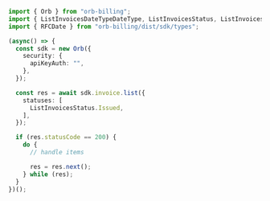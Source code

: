 ```typescript ListInvoices.ts
import { Orb } from "orb-billing";
import { ListInvoicesDateTypeDateType, ListInvoicesStatus, ListInvoicesStatusStatus } from "orb-billing/dist/sdk/models/operations";
import { RFCDate } from "orb-billing/dist/sdk/types";

(async() => {
  const sdk = new Orb({
    security: {
      apiKeyAuth: "",
    },
  });

  const res = await sdk.invoice.list({
    statuses: [
      ListInvoicesStatus.Issued,
    ],
  });

  if (res.statusCode == 200) {
    do {
      // handle items

      res = res.next();
    } while (res);
  }
})();
```
